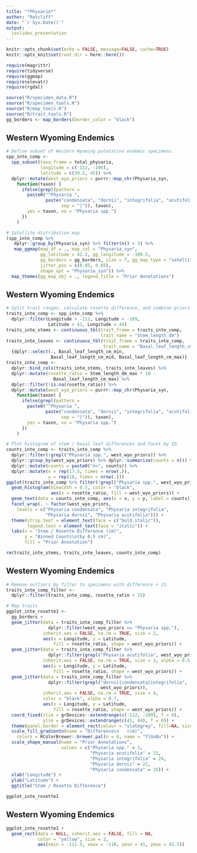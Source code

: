 ```yaml
---
title: "*Physaria*"
author: "Ratcliff"
date: "`r Sys.Date()`"
output:
  ioslides_presentation
---
```


```r
knitr::opts_chunk$set(echo = FALSE, message=FALSE, cache=TRUE)
knitr::opts_knit$set(root.dir = here::here())
```

```r
require(magrittr)
require(tidyverse)
require(ggmap)
require(elevatr)
require(rgdal)

source("R/specimen_data.R")
source("R/specimen_tools.R")
source("R/map_tools.R")
source("R/trait_tools.R")
gg_borders <- map_borders(border_color = "black")

```

## Western Wyoming Endemics

```r

# Define subset of Western Wyoming putatative endemic specimens.
spp_inte_comp <-
  spp_subset(taxa_frame = total_physaria,
             longitude = c(-113, -106),
             latitude = c(39.5, 45)) %>%
  dplyr::mutate(west_wyo_priors = purrr::map_chr(Physaria_syn,
    function(taxon) {
      ifelse(grepl(pattern =
        paste0("^Physaria ",
               paste("condensata", "dornii", "integrifolia", "acutifolia",
                     sep = "|")), taxon),
        yes = taxon, no = "Physaria spp.")
      })
    )

```

```r

# Satellite distribution map
(spp_inte_comp %>%
   dplyr::group_by(Physaria_syn) %>% filter(n() > 3) %>%
   map_ggmap(map_df = ., map_col = "Physaria_syn",
             gg_latitude = 42.2, gg_longitude = -109.5,
             gg_borders = gg_borders, size = 7, gg_map_type = "satellite",
             jitter_pos = c(0.05, 0.05),
             shape_opt = "Physaria_syn")) %>%
  map_themes(gg_map_obj = ., legend_title = "Prior Annotations")

```

## Western Wyoming Endemics

```r

# Split trait ranges, calculate rosette difference, and combine priors.
traits_inte_comp <- spp_inte_comp %>%
  dplyr::filter(Longitude > -112, Longitude < -109,
                Latitude > 41, Longitude < 44)
traits_inte_stems <- continuous_tbl(trait_frame = traits_inte_comp, 
                                    trait_name = "Stem_length_dm")
traits_inte_leaves <- continuous_tbl(trait_frame = traits_inte_comp,
                                     trait_name = "Basal_leaf_length_cm") %>%
  {dplyr::select(., Basal_leaf_length_cm_min,
                 Basal_leaf_length_cm_mid, Basal_leaf_length_cm_max)}
traits_inte_comp <-
  dplyr::bind_cols(traits_inte_stems, traits_inte_leaves) %>%
  dplyr::mutate(rosette_ratio = Stem_length_dm_max * 10 -
                  Basal_leaf_length_cm_max) %>%
  dplyr::filter(!is.na(rosette_ratio)) %>%
  dplyr::mutate(west_wyo_priors = purrr::map_chr(Physaria_syn,
    function(taxon) {
      ifelse(grepl(pattern =
        paste0("^Physaria ",
               paste("condensata", "dornii", "integrifolia", "acutifolia",
                     sep = "|")), taxon),
        yes = taxon, no = "Physaria spp.")
      })
    )

# Plot histogram of stem / basal leaf differences and facet by ID.
counts_inte_comp <- traits_inte_comp %>% 
  dplyr::filter(!grepl("Physaria spp.", west_wyo_priors)) %>% 
  dplyr::group_by(west_wyo_priors) %>% dplyr::summarize(counts = n()) %>%
  dplyr::mutate(counts = paste0("n=", counts)) %>%
  dplyr::mutate(x = rep(17.5, times = nrow(.)),
                y = rep(16, times = nrow(.)))
ggplot(traits_inte_comp %>% filter(!grepl("Physaria spp.", west_wyo_priors))) +
  geom_histogram(binwidth = 0.5, color = "black",
                 aes(x = rosette_ratio, fill = west_wyo_priors)) +
  geom_text(data = counts_inte_comp, aes(x = x, y = y, label = counts)) +
  facet_wrap(. ~ factor(west_wyo_priors, 
    levels = c("Physaria condensata", "Physaria integrifolia",
               "Physaria dornii", "Physaria acutifolia"))) +
  theme(strip.text = element_text(face = c("bold.italic")),
        legend.text = element_text(face = "italic")) +
  labs(x = "Stem / Rosette Difference (cm)",
       y = "Binned Counts\n(by 0.5 cm)",
       fill = "Prior Annotation")

rm(traits_inte_stems, traits_inte_leaves, counts_inte_comp)

```

## Western Wyoming Endemics

```r

# Remove outliers by filter to specimens with difference < 15.
traits_inte_comp_filter <-
  dplyr::filter(traits_inte_comp, rosette_ratio < 15)

# Map traits
ggplot_inte_rosette1 <-
  gg_borders +
  geom_jitter(data = traits_inte_comp_filter %>%
                dplyr::filter(west_wyo_priors == "Physaria spp."),
              inherit.aes = FALSE, na.rm = TRUE, size = 2,
              aes(x = Longitude, y = Latitude,
                  fill = rosette_ratio, shape = west_wyo_priors)) +
  geom_jitter(data = traits_inte_comp_filter %>%
                dplyr::filter(grepl("Physaria acutifolia", west_wyo_priors)),
              inherit.aes = FALSE, na.rm = TRUE, size = 3, alpha = 0.5,
              aes(x = Longitude, y = Latitude,
                  fill = rosette_ratio, shape = west_wyo_priors)) +
  geom_jitter(data = traits_inte_comp_filter %>%
                dplyr::filter(grepl("dornii|condensata|integrifolia",
                                    west_wyo_priors)),
              inherit.aes = FALSE, na.rm = TRUE, size = 4,
              color = "black", alpha = 0.7,
              aes(x = Longitude, y = Latitude,
                  fill = rosette_ratio, shape = west_wyo_priors)) +
  coord_fixed(xlim = grDevices::extendrange(c(-112, -109), f = 0),
              ylim = grDevices::extendrange(c(41, 44), f = 0)) +
  theme(panel.border = element_rect(colour = "slategrey", fill=NA, size=3)) +
  scale_fill_gradientn(name = "Difference\n   (cm)",
    colors = RColorBrewer::brewer.pal(n = 6, name = "YlGnBu")) +
  scale_shape_manual(name = "Prior Annotations",
                     values = c("Physaria spp." = 3,
                                "Physaria acutifolia" = 21,
                                "Physaria integrifolia" = 24,
                                "Physaria dornii" = 22,
                                "Physaria condensata" = 25)) +
  xlab("Longitude") +
  ylab("Latitude") +
  ggtitle("Stem / Rosette Difference")

ggplot_inte_rosette1

```

## Western Wyoming Endemics

```r

ggplot_inte_rosette1 +
  geom_rect(data = NULL, inherit.aes = FALSE, fill = NA,
            color = "yellow", size = 2,
            aes(xmin = -111.5, xmax = -110, ymin = 41, ymax = 42.5))

```

